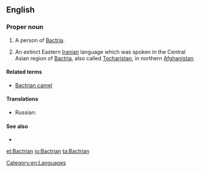==English==

===Proper noun===
{{en-proper noun|Bactrians}}
{{wikipedia}}

# {{countable}} A person of [[Bactria]].
# {{uncountable}} An extinct Eastern [[Iranian]] language which was spoken in the Central Asian region of [[Bactria]], also called [[Tocharistan]], in northern [[Afghanistan]].

====Related terms====
* [[Bactrian camel]]

====Translations====
{{trans-top|language}}
* Russian: {{t|ru|бактрийский|tr=|sc=Cyrl}}
{{trans-mid}}
{{trans-bottom}}

====See also====
* {{langcat}}

[[Category:en:Languages]]

[[et:Bactrian]]
[[io:Bactrian]]
[[ta:Bactrian]]